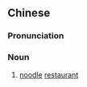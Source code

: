 {{also|面馆}}
==Chinese==
{{zh-forms|s=面馆|t2=麪館}}

===Pronunciation===
{{zh-pron
|m=miànguǎn,er=y
|c=min6 gun2
|cat=n
}}

===Noun===
{{zh-noun}}

# [[noodle]] [[restaurant]]